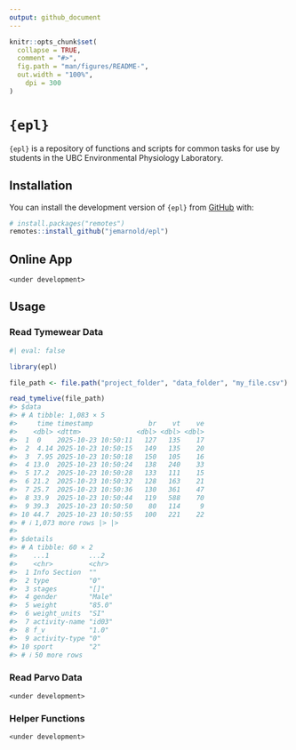 ```yaml
---
output: github_document
---
```


<!-- README.md is generated from README.Rmd. Please edit that file -->

```r
knitr::opts_chunk$set(
  collapse = TRUE,
  comment = "#>",
  fig.path = "man/figures/README-",
  out.width = "100%",
    dpi = 300
)
```

# `{epl}`

<!-- badges: start -->
<!-- badges: end -->

`{epl}` is a repository of functions and scripts for common tasks for use 
by students in the UBC Environmental Physiology Laboratory.

## Installation

You can install the development version of `{epl}` from
[GitHub](https://github.com/jemarnold/epl) with:

``` r
# install.packages("remotes")
remotes::install_github("jemarnold/epl")
```

## Online App

`<under development>`

## Usage

### Read Tymewear Data

```r
#| eval: false

library(epl)

file_path <- file.path("project_folder", "data_folder", "my_file.csv")

read_tymelive(file_path)
#> $data
#> # A tibble: 1,083 × 5
#>     time timestamp              br    vt    ve
#>    <dbl> <dttm>              <dbl> <dbl> <dbl>
#>  1  0    2025-10-23 10:50:11   127   135    17
#>  2  4.14 2025-10-23 10:50:15   149   135    20
#>  3  7.95 2025-10-23 10:50:18   150   105    16
#>  4 13.0  2025-10-23 10:50:24   138   240    33
#>  5 17.2  2025-10-23 10:50:28   133   111    15
#>  6 21.2  2025-10-23 10:50:32   128   163    21
#>  7 25.7  2025-10-23 10:50:36   130   361    47
#>  8 33.9  2025-10-23 10:50:44   119   588    70
#>  9 39.3  2025-10-23 10:50:50    80   114     9
#> 10 44.7  2025-10-23 10:50:55   100   221    22
#> # ℹ 1,073 more rows |> |> 
#> 
#> $details
#> # A tibble: 60 × 2
#>    ...1          ...2    
#>    <chr>         <chr>   
#>  1 Info Section  ""      
#>  2 type          "0"     
#>  3 stages        "[]"    
#>  4 gender        "Male"
#>  5 weight        "85.0"  
#>  6 weight_units  "SI"    
#>  7 activity-name "id03"  
#>  8 f_v           "1.0"   
#>  9 activity-type "0"     
#> 10 sport         "2"     
#> # ℹ 50 more rows

```

### Read Parvo Data

<!--  ```{r}            -->
<!--  #| eval: false    -->
<!--                    -->
<!--  file_path <- file.path("project_folder", "data_folder", "my_file.csv")  -->
<!--                    -->
<!--  read_parvo(file_) -->
<!--  ```               -->

`<under development>`

### Helper Functions

`<under development>`

